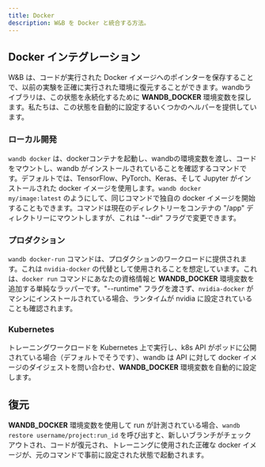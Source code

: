 ```yaml
---
title: Docker
description: W&B を Docker と統合する方法。
---
```


## Docker インテグレーション

W&B は、コードが実行された Docker イメージへのポインターを保存することで、以前の実験を正確に実行された環境に復元することができます。wandbライブラリは、この状態を永続化するために **WANDB_DOCKER** 環境変数を探します。私たちは、この状態を自動的に設定するいくつかのヘルパーを提供しています。

### ローカル開発

`wandb docker` は、dockerコンテナを起動し、wandbの環境変数を渡し、コードをマウントし、wandb がインストールされていることを確認するコマンドです。デフォルトでは、TensorFlow、PyTorch、Keras、そして Jupyter がインストールされた docker イメージを使用します。`wandb docker my/image:latest` のようにして、同じコマンドで独自の docker イメージを開始することもできます。コマンドは現在のディレクトリーをコンテナの "/app" ディレクトリーにマウントしますが、これは "--dir" フラグで変更できます。

### プロダクション

`wandb docker-run` コマンドは、プロダクションのワークロードに提供されます。これは `nvidia-docker` の代替として使用されることを想定しています。これは、`docker run` コマンドにあなたの資格情報と **WANDB_DOCKER** 環境変数を追加する単純なラッパーです。"--runtime" フラグを渡さず、`nvidia-docker` がマシンにインストールされている場合、ランタイムが nvidia に設定されていることも確認されます。

### Kubernetes

トレーニングワークロードを Kubernetes 上で実行し、k8s API がポッドに公開されている場合（デフォルトでそうです）、wandb は API に対して docker イメージのダイジェストを問い合わせ、**WANDB_DOCKER** 環境変数を自動的に設定します。

## 復元

**WANDB_DOCKER** 環境変数を使用して run が計測されている場合、`wandb restore username/project:run_id` を呼び出すと、新しいブランチがチェックアウトされ、コードが復元され、トレーニングに使用された正確な docker イメージが、元のコマンドで事前に設定された状態で起動されます。